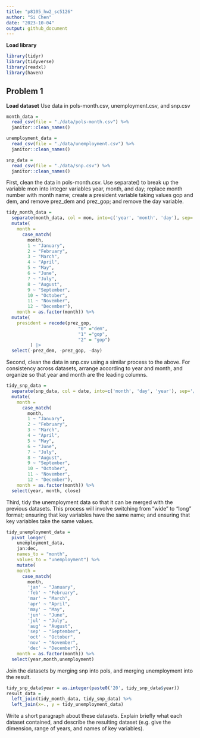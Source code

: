```yaml
---
title: "p8105_hw2_sc5126"
author: "Si Chen"
date: "2023-10-04"
output: github_document
---
```


**Load library** 
```r
library(tidyr)
library(tidyverse)
library(readxl)
library(haven)
```


## Problem 1
**Load dataset** 
Use data in pols-month.csv, unemployment.csv, and snp.csv
```r
month_data = 
  read_csv(file = "./data/pols-month.csv") %>% 
  janitor::clean_names()

unemployment_data = 
  read_csv(file = "./data/unemployment.csv") %>% 
  janitor::clean_names()

snp_data = 
  read_csv(file = "./data/snp.csv") %>% 
  janitor::clean_names()
```

First, clean the data in pols-month.csv. 
Use separate() to break up the variable mon into integer variables year, month, and day; 
replace month number with month name; 
create a president variable taking values gop and dem, and remove prez_dem and prez_gop; 
and remove the day variable.
```r
tidy_month_data = 
  separate(month_data, col = mon, into=c('year', 'month', 'day'), sep='-', convert = TRUE) %>% 
  mutate(
    month = 
      case_match(
        month, 
        1 ~ "January", 
        2 ~ "February",
        3 ~ "March",
        4 ~ "April",
        5 ~ "May",
        6 ~ "June",
        7 ~ "July",
        8 ~ "August",
        9 ~ "September",
        10 ~ "October",
        11 ~ "November",
        12 ~ "December"),
    month = as.factor(month)) %>% 
  mutate(
    president = recode(prez_gop,
                           "0" ="dem",
                           "1" ="gop",
                           "2" = "gop")
         ) |> 
  select(-prez_dem, -prez_gop, -day)

```

Second, clean the data in snp.csv using a similar process to the above. 
For consistency across datasets, arrange according to year and month, 
and organize so that year and month are the leading columns.
```r
tidy_snp_data = 
  separate(snp_data, col = date, into=c('month', 'day', 'year'), sep='/', convert = TRUE) %>% 
  mutate(
    month = 
      case_match(
        month, 
        1 ~ "January", 
        2 ~ "February",
        3 ~ "March",
        4 ~ "April",
        5 ~ "May",
        6 ~ "June",
        7 ~ "July",
        8 ~ "August",
        9 ~ "September",
        10 ~ "October",
        11 ~ "November",
        12 ~ "December"),
    month = as.factor(month)) %>% 
  select(year, month, close)
```

Third, tidy the unemployment data so that it can be merged with the previous datasets. 
This process will involve switching from “wide” to “long” format; 
ensuring that key variables have the same name; 
and ensuring that key variables take the same values.
```r
tidy_unemployment_data = 
  pivot_longer(
    unemployment_data, 
    jan:dec,
    names_to = "month", 
    values_to = "unemployment") %>% 
    mutate(
    month = 
      case_match(
        month, 
        'jan' ~ "January", 
        'feb' ~ "February",
        'mar' ~ "March",
        'apr' ~ "April",
        'may' ~ "May",
        'jun' ~ "June",
        'jul' ~ "July",
        'aug' ~ "August",
        'sep' ~ "September",
        'oct' ~ "October",
        'nov' ~ "November",
        'dec' ~ "December"),
    month = as.factor(month)) %>% 
  select(year,month,unemployment)
```

Join the datasets by merging snp into pols, and merging unemployment into the result.
```r
tidy_snp_data$year = as.integer(paste0('20', tidy_snp_data$year))
result_data = 
  left_join(tidy_month_data, tidy_snp_data) %>% 
  left_join(x=., y = tidy_unemployment_data)
```

Write a short paragraph about these datasets. Explain briefly what each dataset contained, and describe the resulting dataset (e.g. give the dimension, range of years, and names of key variables).






